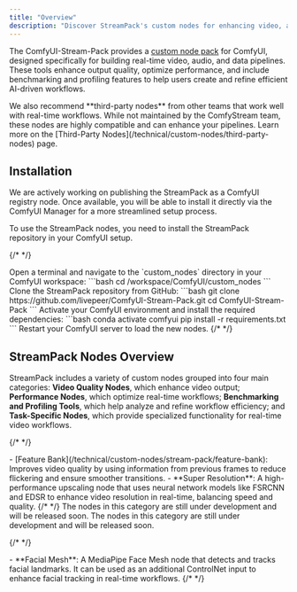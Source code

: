 ```yaml
---
title: "Overview"
description: "Discover StreamPack's custom nodes for enhancing video, audio, and data workflows with real-time performance."
---
```


The ComfyUI-Stream-Pack provides a [custom node pack](https://github.com/livepeer/ComfyUI-Stream-Pack) for ComfyUI, designed specifically for building real-time video, audio, and data pipelines. These tools enhance output quality, optimize performance, and include benchmarking and profiling features to help users create and refine efficient AI-driven workflows.

<Tip>
  We also recommend **third-party nodes** from other teams that work well with
  real-time workflows. While not maintained by the ComfyStream team, these nodes
  are highly compatible and can enhance your pipelines. Learn more on the
  [Third-Party Nodes](/technical/custom-nodes/third-party-nodes) page.
</Tip>

## Installation

<Note>
  We are actively working on publishing the StreamPack as a ComfyUI registry
  node. Once available, you will be able to install it directly via the ComfyUI
  Manager for a more streamlined setup process.
</Note>

To use the StreamPack nodes, you need to install the StreamPack repository in your ComfyUI setup.

{/* <!-- prettier-ignore-start --> */}

<Steps>
  <Step title="Navigate to the custom_nodes directory">
    Open a terminal and navigate to the `custom_nodes` directory in your ComfyUI workspace:
    ```bash
    cd /workspace/ComfyUI/custom_nodes
    ```
  </Step>
  <Step title="Clone the StreamPack repository">
    Clone the StreamPack repository from GitHub:
    ```bash
    git clone https://github.com/livepeer/ComfyUI-Stream-Pack.git
    cd ComfyUI-Stream-Pack
    ```
  </Step>
  <Step title="Install dependencies">
    Activate your ComfyUI environment and install the required dependencies:
    ```bash
    conda activate comfyui
    pip install -r requirements.txt
    ```
  </Step>
  <Step title="Restart ComfyUI">
    Restart your ComfyUI server to load the new nodes.
  </Step>
</Steps>
{/* <!-- prettier-ignore-end --> */}

## StreamPack Nodes Overview

StreamPack includes a variety of custom nodes grouped into four main categories: **Video Quality Nodes**, which enhance video output; **Performance Nodes**, which optimize real-time workflows; **Benchmarking and Profiling Tools**, which help analyze and refine workflow efficiency; and **Task-Specific Nodes**, which provide specialized functionality for real-time video workflows.

{/* <!-- prettier-ignore-start --> */}

<Accordion title="Video Quality Nodes">
  - [Feature Bank](/technical/custom-nodes/stream-pack/feature-bank): Improves video quality by using information from previous frames to reduce flickering and ensure smoother transitions.
  - **Super Resolution**: A high-performance upscaling node that uses neural network models like FSRCNN and EDSR to enhance video resolution in real-time, balancing speed and quality.
</Accordion>
{/* <!-- prettier-ignore-end --> */}

<Accordion title="Performance Nodes">
  <Note>
    The nodes in this category are still under development and will be released
    soon.
  </Note>
</Accordion>

<Accordion title="Benchmarking and Profiling Tools">
  <Note>
    The nodes in this category are still under development and will be released
    soon.
  </Note>
</Accordion>

{/* <!-- prettier-ignore-start --> */}

<Accordion title="Task-Specific Nodes">
  - **Facial Mesh**: A MediaPipe Face Mesh node that detects and tracks facial landmarks. It can be used as an additional ControlNet input to enhance facial tracking in real-time workflows.
</Accordion>
{/* <!-- prettier-ignore-end --> */}
